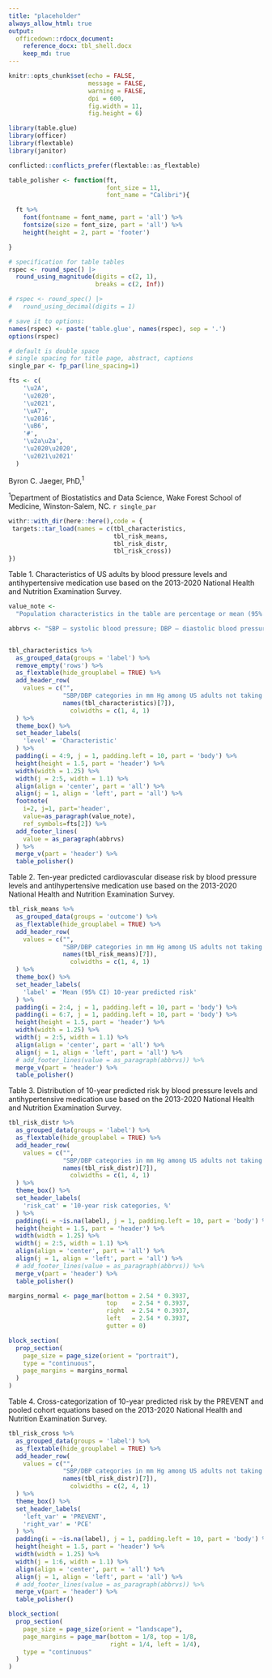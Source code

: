 ```yaml
---
title: "placeholder"
always_allow_html: true
output: 
  officedown::rdocx_document:
    reference_docx: tbl_shell.docx
    keep_md: true
---
```


```r

knitr::opts_chunk$set(echo = FALSE, 
                      message = FALSE,
                      warning = FALSE,
                      dpi = 600, 
                      fig.width = 11, 
                      fig.height = 6)

library(table.glue)
library(officer)
library(flextable)
library(janitor)

conflicted::conflicts_prefer(flextable::as_flextable)

table_polisher <- function(ft,
                           font_size = 11,
                           font_name = "Calibri"){

  ft %>%
    font(fontname = font_name, part = 'all') %>%
    fontsize(size = font_size, part = 'all') %>%
    height(height = 2, part = 'footer')

}

# specification for table tables
rspec <- round_spec() |>
  round_using_magnitude(digits = c(2, 1),
                        breaks = c(2, Inf))

# rspec <- round_spec() |>
#   round_using_decimal(digits = 1)

# save it to options:
names(rspec) <- paste('table.glue', names(rspec), sep = '.')
options(rspec)

# default is double space 
# single spacing for title page, abstract, captions
single_par <- fp_par(line_spacing=1)

fts <- c(
    '\u2A',
    '\u2020',
    '\u2021',
    '\uA7',
    '\u2016',
    '\uB6',
    '#',
    '\u2a\u2a',
    '\u2020\u2020',
    '\u2021\u2021'
  )


```

Byron C. Jaeger, PhD,^1^ 

^1^Department of Biostatistics and Data Science, Wake Forest School of Medicine, Winston-Salem, NC. `r single_par`

```r

withr::with_dir(here::here(),code = {
 targets::tar_load(names = c(tbl_characteristics,
                             tbl_risk_means,
                             tbl_risk_distr,
                             tbl_risk_cross)) 
})

```

\newpage

Table 1. Characteristics of US adults by blood pressure levels and antihypertensive medication use based on the 2013-2020 National Health and Nutrition Examination Survey.  

```r

value_note <-  
  "Population characteristics in the table are percentage or mean (95% confidence interval). US adults were grouped into the higher category of systolic and diastolic blood pressure. For example, if a person had systolic blood pressure of 146 mm Hg and diastolic blood pressure of 82 mm Hg, they were grouped into the ≥140/90 mm Hg category."

abbrvs <- "SBP – systolic blood pressure; DBP – diastolic blood pressure; eGFR - estimated glomerular filtration rate."


tbl_characteristics %>% 
  as_grouped_data(groups = 'label') %>%
  remove_empty('rows') %>%
  as_flextable(hide_grouplabel = TRUE) %>%
  add_header_row(
    values = c("", 
               "SBP/DBP categories in mm Hg among US adults not taking antihypertensive medication", 
               names(tbl_characteristics)[7]), 
                 colwidths = c(1, 4, 1)
  ) %>%
  theme_box() %>%
  set_header_labels(
    'level' = 'Characteristic'
  ) %>%
  padding(i = 4:9, j = 1, padding.left = 10, part = 'body') %>%
  height(height = 1.5, part = 'header') %>%
  width(width = 1.25) %>%
  width(j = 2:5, width = 1.1) %>% 
  align(align = 'center', part = 'all') %>%
  align(j = 1, align = 'left', part = 'all') %>%
  footnote(
    i=2, j=1, part='header', 
    value=as_paragraph(value_note), 
    ref_symbols=fts[2]) %>%
  add_footer_lines(
    value = as_paragraph(abbrvs)
  ) %>% 
  merge_v(part = 'header') %>% 
  table_polisher()

```

\newpage

Table 2. Ten-year predicted cardiovascular disease risk by blood pressure levels and antihypertensive medication use based on the 2013-2020 National Health and Nutrition Examination Survey.  

```r

tbl_risk_means %>% 
  as_grouped_data(groups = 'outcome') %>%
  as_flextable(hide_grouplabel = TRUE) %>% 
  add_header_row(
    values = c("", 
               "SBP/DBP categories in mm Hg among US adults not taking antihypertensive medication", 
               names(tbl_risk_means)[7]), 
                 colwidths = c(1, 4, 1)
  ) %>% 
  theme_box() %>% 
  set_header_labels(
    'label' = 'Mean (95% CI) 10-year predicted risk'
  ) %>% 
  padding(i = 2:4, j = 1, padding.left = 10, part = 'body') %>%
  padding(i = 6:7, j = 1, padding.left = 10, part = 'body') %>%
  height(height = 1.5, part = 'header') %>%
  width(width = 1.25) %>%
  width(j = 2:5, width = 1.1) %>% 
  align(align = 'center', part = 'all') %>%
  align(j = 1, align = 'left', part = 'all') %>%
  # add_footer_lines(value = as_paragraph(abbrvs)) %>% 
  merge_v(part = 'header') %>% 
  table_polisher()

```

\newpage

Table 3. Distribution of 10-year predicted risk by blood pressure levels and antihypertensive medication use based on the 2013-2020 National Health and Nutrition Examination Survey. 

```r

tbl_risk_distr %>% 
  as_grouped_data(groups = 'label') %>%
  as_flextable(hide_grouplabel = TRUE) %>% 
  add_header_row(
    values = c("", 
               "SBP/DBP categories in mm Hg among US adults not taking antihypertensive medication", 
               names(tbl_risk_distr)[7]), 
                 colwidths = c(1, 4, 1)
  ) %>% 
  theme_box() %>% 
  set_header_labels(
    'risk_cat' = '10-year risk categories, %'
  ) %>% 
  padding(i = ~is.na(label), j = 1, padding.left = 10, part = 'body') %>% 
  height(height = 1.5, part = 'header') %>%
  width(width = 1.25) %>%
  width(j = 2:5, width = 1.1) %>% 
  align(align = 'center', part = 'all') %>%
  align(j = 1, align = 'left', part = 'all') %>%
  # add_footer_lines(value = as_paragraph(abbrvs)) %>% 
  merge_v(part = 'header') %>% 
  table_polisher()

```

<!-- new page not needed at the end of a block section -->
```r

margins_normal <- page_mar(bottom = 2.54 * 0.3937, 
                           top    = 2.54 * 0.3937, 
                           right  = 2.54 * 0.3937, 
                           left   = 2.54 * 0.3937,
                           gutter = 0)

block_section(
  prop_section(
    page_size = page_size(orient = "portrait"),
    type = "continuous",
    page_margins = margins_normal
  )
)

```

Table 4. Cross-categorization of 10-year predicted risk by the PREVENT and pooled cohort equations based on the 2013-2020 National Health and Nutrition Examination Survey.

```r

tbl_risk_cross %>% 
  as_grouped_data(groups = 'label') %>%
  as_flextable(hide_grouplabel = TRUE) %>% 
  add_header_row(
    values = c("", 
               "SBP/DBP categories in mm Hg among US adults not taking antihypertensive medication", 
               names(tbl_risk_distr)[7]), 
                 colwidths = c(2, 4, 1)
  ) %>% 
  theme_box() %>% 
  set_header_labels(
    'left_var' = 'PREVENT',
    'right_var' = 'PCE'
  ) %>% 
  padding(i = ~is.na(label), j = 1, padding.left = 10, part = 'body') %>% 
  height(height = 1.5, part = 'header') %>%
  width(width = 1.25) %>%
  width(j = 1:6, width = 1.1) %>% 
  align(align = 'center', part = 'all') %>%
  align(j = 1, align = 'left', part = 'all') %>%
  # add_footer_lines(value = as_paragraph(abbrvs)) %>% 
  merge_v(part = 'header') %>% 
  table_polisher()

```

```r
block_section(
  prop_section(
    page_size = page_size(orient = "landscape"),
    page_margins = page_mar(bottom = 1/8, top = 1/8, 
                            right = 1/4, left = 1/4),
    type = "continuous"
  )
)
```
